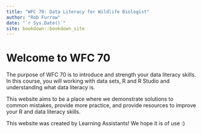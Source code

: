 ```yaml
--- 
title: "WFC 70: Data Literacy for Wildlife Biologist"
author: "Rob Furrow"
date: "`r Sys.Date()`"
site: bookdown::bookdown_site
---
```


# Welcome to WFC 70 {-}

The purpose of WFC 70 is to introduce and strength your data literacy skills. In this course, you will working with data sets, R and R Studio and understanding what data literacy is. 

This website aims to be a place where we demonstrate solutions to common mistakes, provide more practice, and provide resources to improve your R and data literacy skills. 

This website was created by Learning Assistants! We hope it is of use :)


